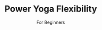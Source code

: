 ---
title: "Power Yoga Flexibility"
subtitle: "For Beginners"
creator: ""
categories: ["cds"]
featuredImage: "../src/assets/images/item/cds/DSC02993-5.png"
views: ["../src/assets/images/item/cds/DSC02993-5.png"]
nextItem: []
---